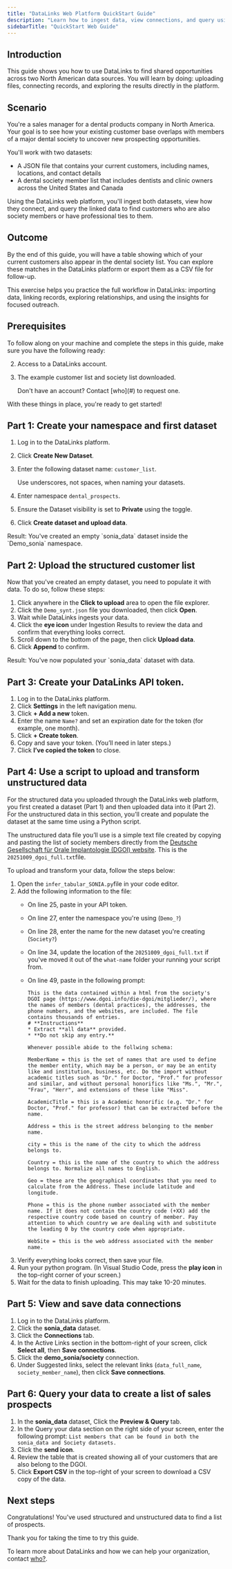 ```yaml
---
title: "DataLinks Web Platform QuickStart Guide"
description: "Learn how to ingest data, view connections, and query using the DataLinks web platform."
sidebarTitle: "QuickStart Web Guide"
---
```


## Introduction

This guide shows you how to use DataLinks to find shared opportunities across two North American data sources. You will learn by doing: uploading files, connecting records, and exploring the results directly in the platform.

## Scenario

You're a sales manager for a dental products company in North America. Your goal is to see how your existing customer base overlaps with members of a major dental society to uncover new prospecting opportunities.

You'll work with two datasets:

- A JSON file that contains your current customers, including names, locations, and contact details
- A dental society member list that includes dentists and clinic owners across the United States and Canada

Using the DataLinks web platform, you'll ingest both datasets, view how they connect, and query the linked data to find customers who are also society members or have professional ties to them.

## Outcome

By the end of this guide, you will have a table showing which of your current customers also appear in the dental society list. You can explore these matches in the DataLinks platform or export them as a CSV file for follow-up.

This exercise helps you practice the full workflow in DataLinks: importing data, linking records, exploring relationships, and using the insights for focused outreach.

## Prerequisites

To follow along on your machine and complete the steps in this guide, make sure you have the following ready:

2. Access to a DataLinks account.
1. The example customer list and society list downloaded.

   <Info>
     Don't have an account? Contact [who](#) to request one.
   </Info>

With these things in place, you're ready to get started!

## Part 1: Create your namespace and first dataset

1. Log in to the DataLinks platform.
2. Click **Create New Dataset**.
3. Enter the following dataset name: `customer_list`.

   <Info>
     Use underscores, not spaces, when naming your datasets.
   </Info>
4. Enter namespace `dental_prospects`.
5. Ensure the Dataset visibility is set to **Private** using the toggle.
6. Click **Create dataset and upload data**.

<Check>
  Result: You've created an empty `sonia_data` dataset inside the `Demo_sonia` namespace.
</Check>

## Part 2: Upload the structured customer list

Now that you've created an empty dataset, you need to populate it with data. To do so, follow these steps:

1. Click anywhere in the **Click to upload** area to open the file explorer.
2. Click the `Demo_synt.json` file you downloaded, then click **Open**.
3. Wait while DataLinks ingests your data.
4. Click the **eye icon** under Ingestion Results to review the data and confirm that everything looks correct.
5. Scroll down to the bottom of the page, then click **Upload data**.
6. Click **Append** to confirm.

<Check>
  Result: You've now populated your `sonia_data` dataset with data.
</Check>

## Part 3: Create your DataLinks API token.

1. Log in to the DataLinks platform.
2. Click **Settings** in the left navigation menu.
3. Click **\+ Add a new** token.
4. Enter the name `Name?` and set an expiration date for the token (for example, one month).
5. Click **\+ Create token**.
6. Copy and save your token. (You’ll need in later steps.)
7. Click **I’ve copied the token** to close.

## Part 4: Use a script to upload and transform unstructured data

For the structured data you uploaded through the DataLinks web platform, you first created a dataset (Part 1) and then uploaded data into it (Part 2). For the unstructured data in this section, you’ll create and populate the dataset at the same time using a Python script.

The unstructured data file you’ll use is a simple text file created by copying and pasting the list of society members directly from the [Deutsche Gesellschaft für Orale Implantologie (DGOI) website](https://www.dgoi.info/die-dgoi/mitglieder). This is the `20251009_dgoi_full.txt`file.

To upload and transform your data, follow the steps below:

1. Open the `infer_tabular_SONIA.py`file in your code editor.
1. Add the following information to the file:
   - On line 25, paste in your API token.
   - On line 27, enter the namespace you're using (`Demo_?`)
   - On line 28, enter the name for the new dataset you're creating (`Society?`)
   - On line 34, update the location of the `20251009_dgoi_full.txt` if you've moved it out of the `what-name` folder your running your script from.
   - On line 49, paste in the following prompt:

     ```
     This is the data contained within a html from the society's DGOI page (https://www.dgoi.info/die-dgoi/mitglieder/), where the names of members (dental practices), the addresses, the phone numbers, and the websites, are included. The file contains thousands of entries. 
     # **Instructions**
     * Extract **all data** provided. 
     * **Do not skip any entry.**
     
     Whenever possible abide to the follwing schema:
     
     MemberName = this is the set of names that are used to define the member entity, which may be a person, or may be an entity like and institution, business, etc. Do the import without academic titles such as "Dr." for Doctor, "Prof." for professor and similar, and without personal honorifics like "Ms.", "Mr.", "Frau", "Herr", and extensions of these like "Miss".
     
     AcademicTitle = this is a Academic honorific (e.g. "Dr." for Doctor, "Prof." for professor) that can be extracted before the name.
     
     Address = this is the street address belonging to the member name.
     
     city = this is the name of the city to which the address belongs to.
     
     Country = this is the name of the country to which the address belongs to. Normalize all names to English.
     
     Geo = these are the geographical coordinates that you need to calculate from the Address. These include latitude and longitude.
     
     Phone = this is the phone number associated with the member name. If it does not contain the country code (+XX) add the respective country code based on country of member. Pay attention to which country we are dealing with and substitute the leading 0 by the country code when appropriate.
     
     WebSite = this is the web address associated with the member name.
     ```
3. Verify everything looks correct, then save your file.
4. Run your python program. (In Visual Studio Code, press the **play icon** in the top-right corner of your screen.)
5. Wait for the data to finish uploading. This may take 10-20 minutes.

## Part 5: View and save data connections

1. Log in to the DataLinks platform.
1. Click the **sonia_data** dataset.
1. Click the **Connections** tab.
1. In the Active Links section in the bottom-right of your screen, click **Select all**, then **Save connections**.
1. Click the **demo_sonia/society** connection.
1. Under Suggested links, select the relevant links (`data_full_name`, `society_member_name`), then click **Save connections**.

## Part 6: Query your data to create a list of sales prospects

1. In the **sonia_data** dataset, Click the **Preview & Query** tab.
1. In the Query your data section on the right side of your screen, enter the following prompt: `List members that can be found in both the sonia_data and Society datasets.`
1. Click the **send icon**.
1. Review the table that is created showing all of your customers that are also belong to the DGOI.
1. Click **Export CSV** in the top-right of your screen to download a CSV copy of the data.

## Next steps

Congratulations! You've used structured and unstructured data to find a list of prospects.

Thank you for taking the time to try this guide.

To learn more about DataLinks and how we can help your organization, contact [who?](#).